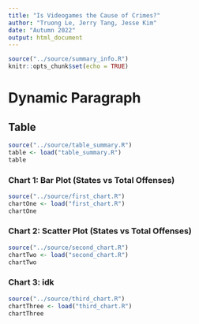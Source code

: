 ```yaml
---
title: "Is Videogames the Cause of Crimes?"
author: "Truong Le, Jerry Tang, Jesse Kim"
date: "Autumn 2022"
output: html_document
---
```


```r
source("../source/summary_info.R")
knitr::opts_chunk$set(echo = TRUE)
```

# Dynamic Paragraph


## Table
```r
source("../source/table_summary.R")
table <- load("table_summary.R")
table
```

### Chart 1: Bar Plot (States vs Total Offenses)
```r
source("../source/first_chart.R")
chartOne <- load("first_chart.R")
chartOne
```

### Chart 2: Scatter Plot (States vs Total Offenses)
```r
source("../source/second_chart.R")
chartTwo <- load("second_chart.R")
chartTwo
```

### Chart 3: idk
```r
source("../source/third_chart.R")
chartThree <- load("third_chart.R")
chartThree

```
